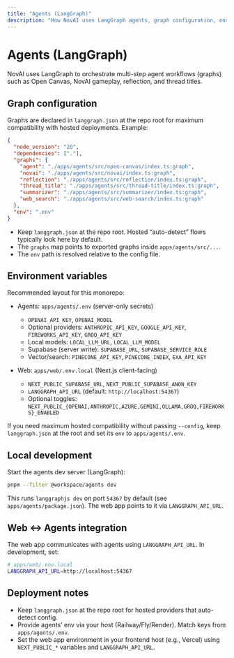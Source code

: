 ```yaml
---
title: "Agents (LangGraph)"
description: "How NovAI uses LangGraph agents, graph configuration, environment variables, and local development"
---
```


# Agents (LangGraph)

NovAI uses LangGraph to orchestrate multi-step agent workflows (graphs) such as Open Canvas, NovAI gameplay, reflection, and thread titles.

## Graph configuration

Graphs are declared in `langgraph.json` at the repo root for maximum compatibility with hosted deployments. Example:

```json
{
  "node_version": "20",
  "dependencies": ["."],
  "graphs": {
    "agent": "./apps/agents/src/open-canvas/index.ts:graph",
    "novai": "./apps/agents/src/novai/index.ts:graph",
    "reflection": "./apps/agents/src/reflection/index.ts:graph",
    "thread_title": "./apps/agents/src/thread-title/index.ts:graph",
    "summarizer": "./apps/agents/src/summarizer/index.ts:graph",
    "web_search": "./apps/agents/src/web-search/index.ts:graph"
  },
  "env": ".env"
}
```

- Keep `langgraph.json` at the repo root. Hosted “auto-detect” flows typically look here by default.
- The `graphs` map points to exported graphs inside `apps/agents/src/...`.
- The `env` path is resolved relative to the config file.

## Environment variables

Recommended layout for this monorepo:

- Agents: `apps/agents/.env` (server-only secrets)

  - `OPENAI_API_KEY`, `OPENAI_MODEL`
  - Optional providers: `ANTHROPIC_API_KEY`, `GOOGLE_API_KEY`, `FIREWORKS_API_KEY`, `GROQ_API_KEY`
  - Local models: `LOCAL_LLM_URL`, `LOCAL_LLM_MODEL`
  - Supabase (server write): `SUPABASE_URL`, `SUPABASE_SERVICE_ROLE`
  - Vector/search: `PINECONE_API_KEY`, `PINECONE_INDEX`, `EXA_API_KEY`

- Web: `apps/web/.env.local` (Next.js client-facing)
  - `NEXT_PUBLIC_SUPABASE_URL`, `NEXT_PUBLIC_SUPABASE_ANON_KEY`
  - `LANGGRAPH_API_URL` (default: `http://localhost:54367`)
  - Optional toggles: `NEXT_PUBLIC_{OPENAI,ANTHROPIC,AZURE,GEMINI,OLLAMA,GROQ,FIREWORKS}_ENABLED`

If you need maximum hosted compatibility without passing `--config`, keep `langgraph.json` at the root and set its `env` to `apps/agents/.env`.

## Local development

Start the agents dev server (LangGraph):

```bash
pnpm --filter @workspace/agents dev
```

This runs `langgraphjs dev` on port `54367` by default (see `apps/agents/package.json`). The web app points to it via `LANGGRAPH_API_URL`.

## Web ↔ Agents integration

The web app communicates with agents using `LANGGRAPH_API_URL`. In development, set:

```bash
# apps/web/.env.local
LANGGRAPH_API_URL=http://localhost:54367
```

## Deployment notes

- Keep `langgraph.json` at the repo root for hosted providers that auto-detect config.
- Provide agents’ env via your host (Railway/Fly/Render). Match keys from `apps/agents/.env`.
- Set the web app environment in your frontend host (e.g., Vercel) using `NEXT_PUBLIC_*` variables and `LANGGRAPH_API_URL`.
